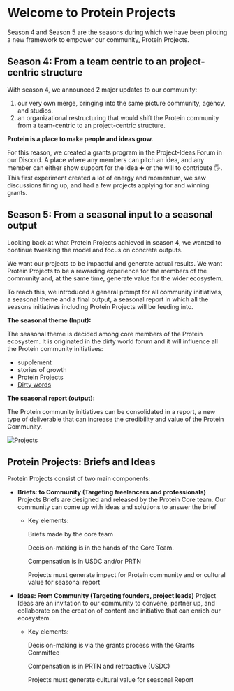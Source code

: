 
# Welcome to Protein Projects

Season 4 and Season 5 are the seasons during which we have been piloting a new framework to empower our community, Protein Projects.

## Season 4: From a team centric to an project-centric structure

With season 4, we announced 2 major updates to our community: 

1. our very own merge, bringing into the same picture community, agency, and studios.
2. an organizational restructuring that would shift the Protein community from a team-centric to an project-centric structure.

**Protein is a place to make people and ideas grow.**

For this reason, we created a grants program in the Project-Ideas Forum in our Discord. A place where any members can pitch an idea, and any member can either show support for the idea ➕ or the will to contribute 🖐️. This first experiment created a lot of energy and momentum, we saw discussions firing up, and had a few projects applying for and winning grants. 

## Season 5: From a seasonal input to a seasonal output

Looking back at what Protein Projects achieved in season 4, we wanted to continue tweaking the model and focus on concrete outputs.

We want our projects to be impactful and generate actual results. We want Protein Projects to be a rewarding experience for the members of the community and, at the same time, generate value for the wider ecosystem.

To reach this, we introduced a general prompt for all community initiatives, a seasonal theme and a final output, a seasonal report in which all the seasons initiatives including Protein Projects will be feeding into. 

**The seasonal theme (Input):** 

The seasonal theme is decided among core members of the Protein ecosystem. It is originated in the dirty world forum and it will influence all the Protein community initiatives: 

- supplement
- stories of growth
- Protein Projects
- [Dirty words](https://discord.com/channels/796712320565772301/1047848474378522716)
    

**The seasonal report (output):** 

The Protein community initiatives can be consolidated in a report, a new type of deliverable that can increase the credibility and value of the Protein Community. 


<Image src="/projects.png" alt="Projects" width={3298} height={1516} />

## Protein Projects: Briefs and Ideas

Protein Projects consist of two main components:

- **Briefs: to Community (Targeting freelancers and professionals)** Projects Briefs are designed and released by the Protein Core team. Our community can come up with ideas and solutions to answer the brief
    - Key elements:
        
        Briefs made by the core team
        
        Decision-making is in the hands of the Core Team.
        
        Compensation is in USDC and/or PRTN
        
        Projects must generate impact for Protein community and or cultural value for seasonal report
        
- **Ideas: From Community (Targeting founders, project leads)** Project Ideas are an invitation to our community to convene, partner up, and collaborate on the creation of content and initiative that can enrich our ecosystem.
    - Key elements:
        
        Decision-making is via the grants process with the Grants Committee
        
        Compensation is in PRTN and retroactive (USDC)
        
        Projects must generate cultural value for seasonal Report


